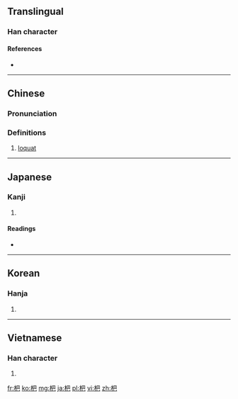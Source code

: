 ==Translingual==

===Han character===
{{Han char|rn=75|rad=木|as=04|sn=8|four=4791<sub>7</sub>|canj=木日山 (DAU)|ids=⿰[[木]][[巴]]}}

====References====
* {{Han ref|kx=0513.190|dkj=14505|dj=0901.060|hdz=21175.080|uh=6777|ud=26487|bh=AA49|bd=43593}}

----

==Chinese==
{{zh-forms}}

===Pronunciation===
{{zh-pron
|m=pá,bà
|c=paa4
|mc=y
|oc=y
|ma=
|cat=n
}}

===Definitions===
# [[loquat]]

----

==Japanese==

===Kanji===
{{ja-kanji|grade=|rs=木04}}

# {{defn|lang=ja|sort=木04}}

====Readings====
* {{ja-readings|on=[[は]] (ha)|kun=[[つか]] (tsuka)}}

----

==Korean==

===Hanja===
{{ko-hanja|hangeul=파|eumhun=|rv=pa|mr=p'a|y=pha}}

# {{defn|lang=ko|sort=木04}}

----

==Vietnamese==

===Han character===
{{vi-hantu|[[bà]], [[ba]]|rs=木04}}

# {{defn|lang=vi|sort=木04}}

[[fr:杷]]
[[ko:杷]]
[[mg:杷]]
[[ja:杷]]
[[pl:杷]]
[[vi:杷]]
[[zh:杷]]
